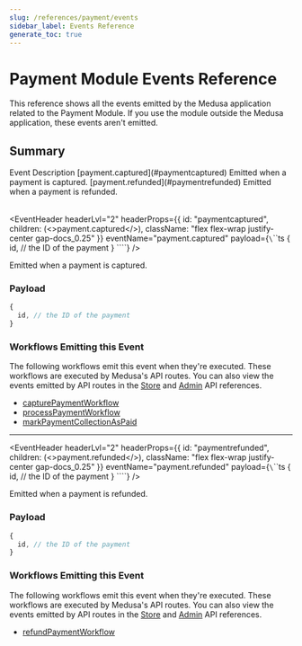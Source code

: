 ```yaml
---
slug: /references/payment/events
sidebar_label: Events Reference
generate_toc: true
---
```



# Payment Module Events Reference

This reference shows all the events emitted by the Medusa application related to the Payment Module. If you use the module outside the Medusa application, these events aren't emitted.

## Summary

<Table>
  <Table.Header>
    <Table.Row>
      <Table.HeaderCell>
Event
</Table.HeaderCell>
      <Table.HeaderCell>
Description
</Table.HeaderCell>
    </Table.Row>
  </Table.Header>
  <Table.Body>
    <Table.Row>
      <Table.Cell>
[payment.captured](#paymentcaptured)
</Table.Cell>
      <Table.Cell>
Emitted when a payment is captured.
</Table.Cell>
    </Table.Row>
    <Table.Row>
      <Table.Cell>
[payment.refunded](#paymentrefunded)
</Table.Cell>
      <Table.Cell>
Emitted when a payment is refunded.
</Table.Cell>
    </Table.Row>
  </Table.Body>
</Table>

<EventHeader headerLvl="2" headerProps={{ id: "paymentcaptured", children: (<>payment.captured</>), className: "flex flex-wrap justify-center gap-docs_0.25" }} eventName="payment.captured" payload={`\`\`\`ts
{
  id, // the ID of the payment
}
\`\`\``} />

Emitted when a payment is captured.

### Payload

```ts
{
  id, // the ID of the payment
}
```

### Workflows Emitting this Event

The following workflows emit this event when they're executed. These workflows are executed by Medusa's API routes. You can also view the events emitted by API routes in the [Store](https://docs.medusajs.com/api/store) and [Admin](https://docs.medusajs.com/api/admin) API references.

- [capturePaymentWorkflow](/references/medusa-workflows/capturePaymentWorkflow)
- [processPaymentWorkflow](/references/medusa-workflows/processPaymentWorkflow)
- [markPaymentCollectionAsPaid](/references/medusa-workflows/markPaymentCollectionAsPaid)

---

<EventHeader headerLvl="2" headerProps={{ id: "paymentrefunded", children: (<>payment.refunded</>), className: "flex flex-wrap justify-center gap-docs_0.25" }} eventName="payment.refunded" payload={`\`\`\`ts
{
  id, // the ID of the payment
}
\`\`\``} />

Emitted when a payment is refunded.

### Payload

```ts
{
  id, // the ID of the payment
}
```

### Workflows Emitting this Event

The following workflows emit this event when they're executed. These workflows are executed by Medusa's API routes. You can also view the events emitted by API routes in the [Store](https://docs.medusajs.com/api/store) and [Admin](https://docs.medusajs.com/api/admin) API references.

- [refundPaymentWorkflow](/references/medusa-workflows/refundPaymentWorkflow)
